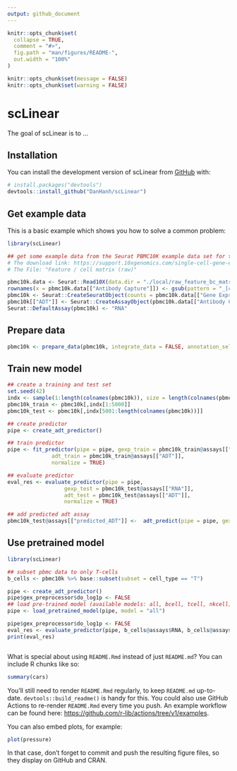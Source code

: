 ```yaml
---
output: github_document
---
```


<!-- README.md is generated from README.Rmd. Please edit that file -->

```r
knitr::opts_chunk$set(
  collapse = TRUE,
  comment = "#>",
  fig.path = "man/figures/README-",
  out.width = "100%"
)

knitr::opts_chunk$set(message = FALSE)
knitr::opts_chunk$set(warning = FALSE)


```

# scLinear

<!-- badges: start -->
<!-- badges: end -->

The goal of scLinear is to ...

## Installation

You can install the development version of scLinear from [GitHub](https://github.com/) with:

``` r
# install.packages("devtools")
devtools::install_github("DanHanh/scLinear")
```

## Get example data

This is a basic example which shows you how to solve a common problem:

```r
library(scLinear)

## get some example data from the Seurat PBMC10K example data set for the tutorial: https://satijalab.org/seurat/articles/multimodal_vignette.html.
# The download link: https://support.10xgenomics.com/single-cell-gene-expression/datasets/3.0.0/pbmc_10k_protein_v3.
# The File: "Feature / cell matrix (raw)"

pbmc10k.data <- Seurat::Read10X(data.dir = "./local/raw_feature_bc_matrix")
rownames(x = pbmc10k.data[["Antibody Capture"]]) <- gsub(pattern = "_[control_]*TotalSeqB", replacement = "", x = rownames(x = pbmc10k.data[["Antibody Capture"]]))
pbmc10k <- Seurat::CreateSeuratObject(counts = pbmc10k.data[["Gene Expression"]], min.cells = 1, min.features = 1)
pbmc10k[["ADT"]] <- Seurat::CreateAssayObject(pbmc10k.data[["Antibody Capture"]][, colnames(x = pbmc10k)])
Seurat::DefaultAssay(pbmc10k) <- "RNA"

```


## Prepare data

```r
pbmc10k <- prepare_data(pbmc10k, integrate_data = FALSE, annotation_selfCluster = TRUE, remove_empty_droplets = TRUE)


```


## Train new model

```r
## create a training and test set
set.seed(42)
indx <- sample(1:length(colnames(pbmc10k)), size = length(colnames(pbmc10k)), replace = FALSE)
pbmc10k_train <- pbmc10k[,indx[1:5000]]
pbmc10k_test <- pbmc10k[,indx[5001:length(colnames(pbmc10k))]]

## create predictor
pipe <- create_adt_predictor()

## train predictor
pipe <- fit_predictor(pipe = pipe, gexp_train = pbmc10k_train@assays[["RNA"]],
              adt_train = pbmc10k_train@assays[["ADT"]],
              normalize = TRUE)

## evaluate predictor
eval_res <- evaluate_predictor(pipe = pipe,
                  gexp_test = pbmc10k_test@assays[["RNA"]],
                  adt_test = pbmc10k_test@assays[["ADT"]],
                  normalize = TRUE)

## add predicted adt assay
pbmc10k_test@assays[["predicted_ADT"]] <-  adt_predict(pipe = pipe, gexp = pbmc10k_test@assays[["RNA"]], normalize = TRUE)

```



## Use pretrained model

```r
library(scLinear)

## subset pbmc data to only T-cells
b_cells <- pbmc10k %>% base::subset(subset = cell_type == "T")

pipe <- create_adt_predictor()
pipe$gex_preprocessor$do_log1p <- FALSE
## load pre-trained model (available models: all, bcell, tcell, nkcell)
pipe <- load_pretrained_model(pipe, model = "all")

pipe$gex_preprocessor$do_log1p <- FALSE
eval_res <- evaluate_predictor(pipe, b_cells@assays$RNA, b_cells@assays$ADT, normalize = TRUE)
print(eval_res)

```


```r


```



What is special about using `README.Rmd` instead of just `README.md`? You can include R chunks like so:

```r
summary(cars)
```

You'll still need to render `README.Rmd` regularly, to keep `README.md` up-to-date. `devtools::build_readme()` is handy for this. You could also use GitHub Actions to re-render `README.Rmd` every time you push. An example workflow can be found here: <https://github.com/r-lib/actions/tree/v1/examples>.

You can also embed plots, for example:

```r
plot(pressure)
```

In that case, don't forget to commit and push the resulting figure files, so they display on GitHub and CRAN.
